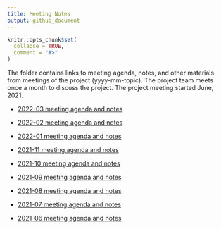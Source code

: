 ```yaml
---
title: Meeting Notes
output: github_document
---
```


<!-- README.md is generated from README.Rmd. Please edit that file -->

```r
knitr::opts_chunk$set(
  collapse = TRUE,
  comment = "#>"
)
```

The folder contains links to meeting agenda, notes, and other materials from meetings of the project (yyyy-mm-topic). The project team meets once a month to discuss the project. The project meeting started June, 2021. 

- [2022-03 meeting agenda and notes](https://docs.google.com/document/d/1zSTwU2FYOolwYHCnmIEIkhl4zbk9oJIxkVUPeI-V_lM/edit?usp=sharing)

- [2022-02 meeting agenda and notes](https://docs.google.com/document/d/1BSsiVKhq4-p7yRTA8Fl9r3tabiUlG9d5WpR1lwrGfto/edit?usp=sharing)

- [2022-01 meeting agenda and notes](https://docs.google.com/document/d/1SzBJ60mEzd2AS9Ky8bxIaBgyRyztPo0FsyN915Yl5gc/edit?usp=sharing)

- [2021-11 meeting agenda and notes](https://docs.google.com/document/d/1dXawieUTLCUHz-_9dPKCFpqHfDVLUXPu8I71nyMsvn8/edit?usp=sharing)

- [2021-10 meeting agenda and notes](https://docs.google.com/document/d/140kF7zw1rGiXE8xIk7SWDjYVeTvo4g1g9jTOmz33saw/edit?usp=sharing)

- [2021-09 meeting agenda and notes](https://docs.google.com/document/d/1u9MQyWVTrIHeXJS0sZu8bzHP-cgliuVAp49hCcMZDVo/edit?usp=sharing)

- [2021-08 meeting agenda and notes](https://docs.google.com/document/d/1cSuu6MnqXhAU78v73Zv2EKvwYxQzGEjzCpAZmFRJgJY/edit?usp=sharing)

- [2021-07 meeting agenda and notes](https://docs.google.com/document/d/11w0qclYJ_mRzu9PdEIs7zDJQifGltqJ4Ys5dJpDPvSM/edit?usp=sharing)

- [2021-06 meeting agenda and notes](https://docs.google.com/document/d/1PYI2tDxiIssJI2zUl7RjF49Otrx5uOTyNk-l0l3UfA8/edit?usp=sharing)



